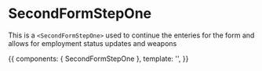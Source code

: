 <!-- SecondFormStepOne.stories.mdx -->


<Meta
  title="Components/form-stepper/form-steps/SecondFormStepONe"
  component={SecondFormStepOne}
  decoratiors={[withKnobs]}
/>

# SecondFormStepOne

This is a `<SecondFormStepOne>` used to continue the enteries for the form and allows for employment
status updates and weapons

<Props of={SecondFormStepOne} />

<Canvas>
  <Story
    name="Primary"
    height="500px"
  >
    {{
      components: { SecondFormStepOne },
      template: '<SecondFormStepOne :handle-next-section="() => {}"/>',
    }}
  </Story>
</Canvas>
